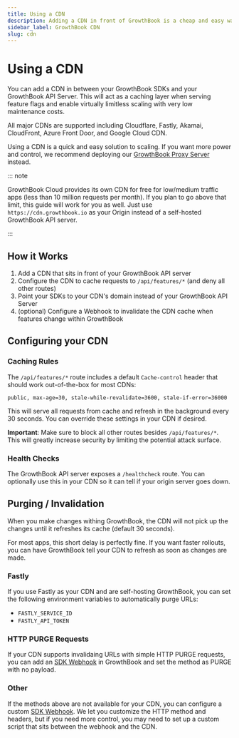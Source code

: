 ```yaml
---
title: Using a CDN
description: Adding a CDN in front of GrowthBook is a cheap and easy way to scale
sidebar_label: GrowthBook CDN
slug: cdn
---
```


# Using a CDN

You can add a CDN in between your GrowthBook SDKs and your GrowthBook API Server. This will act as a caching layer when serving feature flags and enable virtually limitless scaling with very low maintenance costs.

All major CDNs are supported including Cloudflare, Fastly, Akamai, CloudFront, Azure Front Door, and Google Cloud CDN.

Using a CDN is a quick and easy solution to scaling. If you want more power and control, we recommend deploying our [GrowthBook Proxy Server](/self-host/proxy) instead.

::: note

GrowthBook Cloud provides its own CDN for free for low/medium traffic apps (less than 10 million requests per month). If you plan to go above that limit, this guide will work for you as well. Just use `https://cdn.growthbook.io` as your Origin instead of a self-hosted GrowthBook API server.

:::

## How it Works

1. Add a CDN that sits in front of your GrowthBook API server
2. Configure the CDN to cache requests to `/api/features/*` (and deny all other routes)
3. Point your SDKs to your CDN's domain instead of your GrowthBook API Server
4. (optional) Configure a Webhook to invalidate the CDN cache when features change within GrowthBook

## Configuring your CDN

### Caching Rules

The `/api/features/*` route includes a default `Cache-control` header that should work out-of-the-box for most CDNs:

```
public, max-age=30, stale-while-revalidate=3600, stale-if-error=36000
```

This will serve all requests from cache and refresh in the background every 30 seconds. You can override these settings in your CDN if desired.

**Important**: Make sure to block all other routes besides `/api/features/*`. This will greatly increase security by limiting the potential attack surface.

### Health Checks

The GrowthBook API server exposes a `/healthcheck` route. You can optionally use this in your CDN so it can tell if your origin server goes down.

## Purging / Invalidation

When you make changes withing GrowthBook, the CDN will not pick up the changes until it refreshes its cache (default 30 seconds).

For most apps, this short delay is perfectly fine. If you want faster rollouts, you can have GrowthBook tell your CDN to refresh as soon as changes are made.

### Fastly

If you use Fastly as your CDN and are self-hosting GrowthBook, you can set the following environment variables to automatically purge URLs:

- `FASTLY_SERVICE_ID`
- `FASTLY_API_TOKEN`

### HTTP PURGE Requests

If your CDN supports invalidaing URLs with simple HTTP PURGE requests, you can add an [SDK Webhook](/app/webhooks/sdk-webhooks) in GrowthBook and set the method as PURGE with no payload.

### Other

If the methods above are not available for your CDN, you can configure a custom [SDK Webhook](/app/webhooks/sdk-webhooks). We let you customize the HTTP method and headers, but if you need more control, you may need to set up a custom script that sits between the webhook and the CDN.
